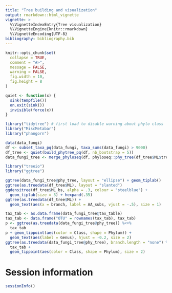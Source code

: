 ```yaml
---
title: "Tree building and visualization"
output: rmarkdown::html_vignette
vignette: >
  %\VignetteIndexEntry{Tree visualization}
  %\VignetteEngine{knitr::rmarkdown}
  %\VignetteEncoding{UTF-8}
bibliography: bibliography.bib
---
```


```r
knitr::opts_chunk$set(
  collapse = TRUE,
  comment = "#>",
  message = FALSE,
  warning = FALSE,
  fig.width = 10,
  fig.height = 8
)

quiet <- function(x) {
  sink(tempfile())
  on.exit(sink())
  invisible(force(x))
}
```

```r
library("tidytree") # first load to disable warning about phylo class
library("MiscMetabar")
library("phangorn")

data(data_fungi)
df <- subset_taxa_pq(data_fungi, taxa_sums(data_fungi) > 9000)
df_tree <- quiet(build_phytree_pq(df, nb_bootstrap = 5))
data_fungi_tree <- merge_phyloseq(df, phyloseq::phy_tree(df_tree$ML$tree))
```


```r
library("treeio")
library("ggtree")

ggtree(data_fungi_tree@phy_tree, layout = "ellipse") + geom_tiplab()
ggtree(as.treedata(df_tree$ML), layout = "slanted")
ggdensitree(df_tree$ML_bs, alpha = .3, colour = "steelblue") +
  geom_tiplab(size = 3) + hexpand(.35)
ggtree(as.treedata(df_tree$ML)) +
  geom_text(aes(x = branch, label = AA_subs, vjust = -.5), size = 1)
```

```r
tax_tab <- as.data.frame(data_fungi_tree@tax_table)
tax_tab <- data.frame("OTU" = rownames(tax_tab), tax_tab)
p <- ggtree(as.treedata(data_fungi_tree@phy_tree)) %<+%
  tax_tab
p + geom_tippoint(aes(color = Class, shape = Phylum)) +
  geom_text(aes(label = Genus), hjust = -0.2, size = 2)
ggtree(as.treedata(data_fungi_tree@phy_tree), branch.length = "none") %<+%
  tax_tab +
  geom_tippoint(aes(color = Class, shape = Phylum), size = 2)
```




# Session information

```r
sessionInfo()
```
